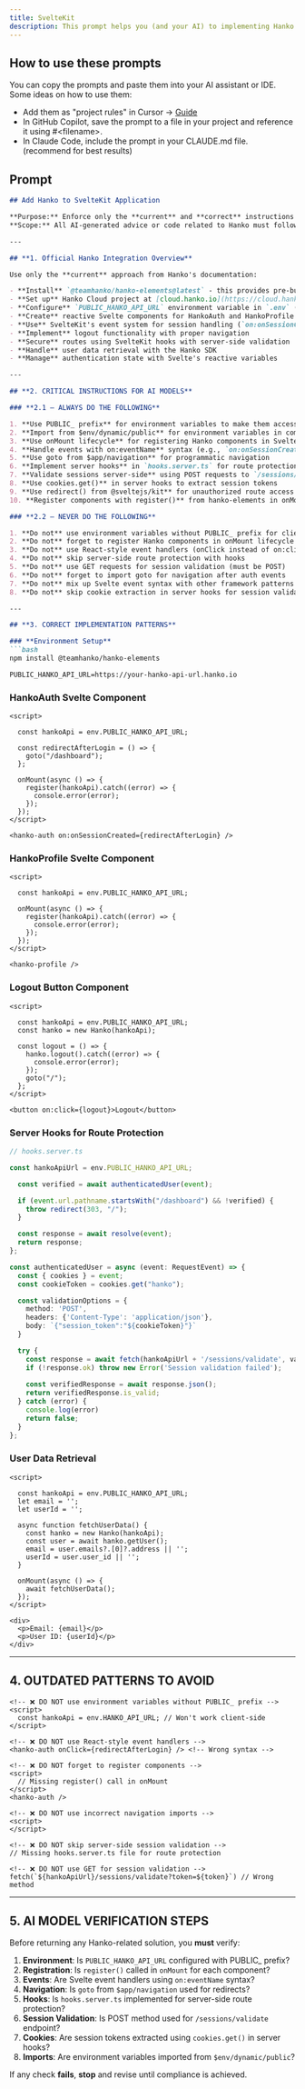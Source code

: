 ```yaml
---
title: SvelteKit
description: This prompt helps you (and your AI) to implementing Hanko with SvelteKit.
---
```


## How to use these prompts

You can copy the prompts and paste them into your AI assistant or IDE. Some ideas on how to use them:

- Add them as "project rules" in Cursor -> [Guide](https://docs.cursor.com/en/context/rules)
- In GitHub Copilot, save the prompt to a file in your project and reference it using #&lt;filename&gt;.
- In Claude Code, include the prompt in your CLAUDE.md file. (recommend for best results)

## Prompt

```markdown
## Add Hanko to SvelteKit Application

**Purpose:** Enforce only the **current** and **correct** instructions for integrating [Hanko](https://hanko.io/) passwordless authentication into a SvelteKit application.  
**Scope:** All AI-generated advice or code related to Hanko must follow these guardrails for Svelte's reactive system and SvelteKit's server-side rendering.

---

## **1. Official Hanko Integration Overview**

Use only the **current** approach from Hanko's documentation:

- **Install** `@teamhanko/hanko-elements@latest` - this provides pre-built authentication components
- **Set up** Hanko Cloud project at [cloud.hanko.io](https://cloud.hanko.io/) with correct APP URL (likely http://localhost:5173 for development)
- **Configure** `PUBLIC_HANKO_API_URL` environment variable in `.env` (with PUBLIC_ prefix)
- **Create** reactive Svelte components for HankoAuth and HankoProfile
- **Use** SvelteKit's event system for session handling (`on:onSessionCreated`)
- **Implement** logout functionality with proper navigation
- **Secure** routes using SvelteKit hooks with server-side validation
- **Handle** user data retrieval with the Hanko SDK
- **Manage** authentication state with Svelte's reactive variables

---

## **2. CRITICAL INSTRUCTIONS FOR AI MODELS**

### **2.1 – ALWAYS DO THE FOLLOWING**

1. **Use PUBLIC_ prefix** for environment variables to make them accessible client-side
2. **Import from $env/dynamic/public** for environment variables in components
3. **Use onMount lifecycle** for registering Hanko components in Svelte
4. **Handle events with on:eventName** syntax (e.g., `on:onSessionCreated`)
5. **Use goto from $app/navigation** for programmatic navigation
6. **Implement server hooks** in `hooks.server.ts` for route protection
7. **Validate sessions server-side** using POST requests to `/sessions/validate`
8. **Use cookies.get()** in server hooks to extract session tokens
9. **Use redirect() from @sveltejs/kit** for unauthorized route access
10. **Register components with register()** from hanko-elements in onMount

### **2.2 – NEVER DO THE FOLLOWING**

1. **Do not** use environment variables without PUBLIC_ prefix for client-side access
2. **Do not** forget to register Hanko components in onMount lifecycle
3. **Do not** use React-style event handlers (onClick instead of on:click)
4. **Do not** skip server-side route protection with hooks
5. **Do not** use GET requests for session validation (must be POST)
6. **Do not** forget to import goto for navigation after auth events
7. **Do not** mix up Svelte event syntax with other framework patterns
8. **Do not** skip cookie extraction in server hooks for session validation

---

## **3. CORRECT IMPLEMENTATION PATTERNS**

### **Environment Setup**
```bash
npm install @teamhanko/hanko-elements
```

```env
PUBLIC_HANKO_API_URL=https://your-hanko-api-url.hanko.io
```

### **HankoAuth Svelte Component**
```svelte
<script>
  
  const hankoApi = env.PUBLIC_HANKO_API_URL;

  const redirectAfterLogin = () => {
    goto("/dashboard");
  };

  onMount(async () => {
    register(hankoApi).catch((error) => {
      console.error(error);
    });
  });
</script>

<hanko-auth on:onSessionCreated={redirectAfterLogin} />
```

### **HankoProfile Svelte Component**
```svelte
<script>

  const hankoApi = env.PUBLIC_HANKO_API_URL;

  onMount(async () => {
    register(hankoApi).catch((error) => {
      console.error(error);
    });
  });
</script>

<hanko-profile />
```

### **Logout Button Component**
```svelte
<script>
  
  const hankoApi = env.PUBLIC_HANKO_API_URL;
  const hanko = new Hanko(hankoApi);
  
  const logout = () => {
    hanko.logout().catch((error) => {
      console.error(error);
    });
    goto("/");
  };
</script>

<button on:click={logout}>Logout</button>
```

### **Server Hooks for Route Protection**
```typescript
// hooks.server.ts

const hankoApiUrl = env.PUBLIC_HANKO_API_URL;

  const verified = await authenticatedUser(event);

  if (event.url.pathname.startsWith("/dashboard") && !verified) {
    throw redirect(303, "/");
  }

  const response = await resolve(event);
  return response;
};

const authenticatedUser = async (event: RequestEvent) => {
  const { cookies } = event;
  const cookieToken = cookies.get("hanko");

  const validationOptions = { 
    method: 'POST',
    headers: {'Content-Type': 'application/json'},
    body: `{"session_token":"${cookieToken}"}`
  }

  try {
    const response = await fetch(hankoApiUrl + '/sessions/validate', validationOptions);
    if (!response.ok) throw new Error('Session validation failed');
    
    const verifiedResponse = await response.json();
    return verifiedResponse.is_valid;
  } catch (error) {
    console.log(error)
    return false;
  }
};
```

### **User Data Retrieval**
```svelte
<script>
  
  const hankoApi = env.PUBLIC_HANKO_API_URL;
  let email = '';
  let userId = '';

  async function fetchUserData() {
    const hanko = new Hanko(hankoApi);
    const user = await hanko.getUser();
    email = user.emails?.[0]?.address || '';
    userId = user.user_id || '';
  }

  onMount(async () => {
    await fetchUserData();
  });
</script>

<div>
  <p>Email: {email}</p>
  <p>User ID: {userId}</p>
</div>
```

---

## **4. OUTDATED PATTERNS TO AVOID**

```svelte
<!-- ❌ DO NOT use environment variables without PUBLIC_ prefix -->
<script>
  const hankoApi = env.HANKO_API_URL; // Won't work client-side
</script>

<!-- ❌ DO NOT use React-style event handlers -->
<hanko-auth onClick={redirectAfterLogin} /> <!-- Wrong syntax -->

<!-- ❌ DO NOT forget to register components -->
<script>
  // Missing register() call in onMount
</script>
<hanko-auth />

<!-- ❌ DO NOT use incorrect navigation imports -->
<script>
</script>

<!-- ❌ DO NOT skip server-side session validation -->
// Missing hooks.server.ts file for route protection

<!-- ❌ DO NOT use GET for session validation -->
fetch(`${hankoApiUrl}/sessions/validate?token=${token}`) // Wrong method
```

---

## **5. AI MODEL VERIFICATION STEPS**

Before returning any Hanko-related solution, you **must** verify:

1. **Environment**: Is `PUBLIC_HANKO_API_URL` configured with PUBLIC_ prefix?
2. **Registration**: Is `register()` called in `onMount` for each component?
3. **Events**: Are Svelte event handlers using `on:eventName` syntax?
4. **Navigation**: Is `goto` from `$app/navigation` used for redirects?
5. **Hooks**: Is `hooks.server.ts` implemented for server-side route protection?
6. **Session Validation**: Is POST method used for `/sessions/validate` endpoint?
7. **Cookies**: Are session tokens extracted using `cookies.get()` in server hooks?
8. **Imports**: Are environment variables imported from `$env/dynamic/public`?

If any check **fails**, **stop** and revise until compliance is achieved.
```
